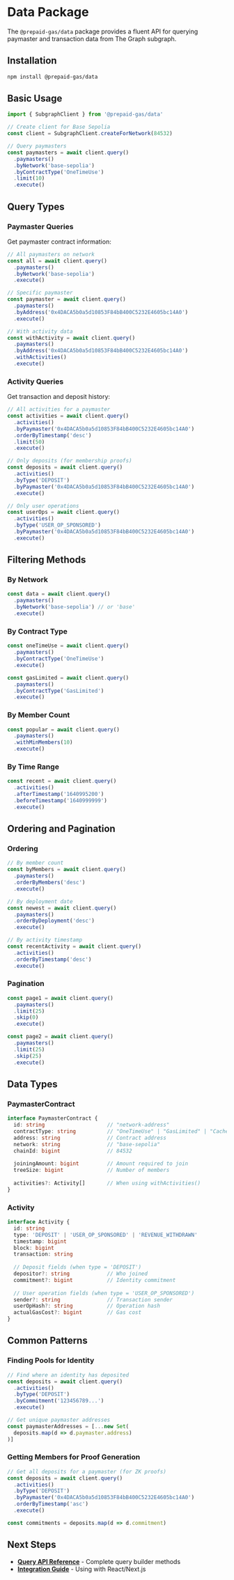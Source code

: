 # Data Package

The `@prepaid-gas/data` package provides a fluent API for querying paymaster and transaction data from The Graph subgraph.

## Installation

```bash
npm install @prepaid-gas/data
```

## Basic Usage

```typescript
import { SubgraphClient } from '@prepaid-gas/data'

// Create client for Base Sepolia
const client = SubgraphClient.createForNetwork(84532)

// Query paymasters
const paymasters = await client.query()
  .paymasters()
  .byNetwork('base-sepolia')
  .byContractType('OneTimeUse')
  .limit(10)
  .execute()
```

## Query Types

### Paymaster Queries

Get paymaster contract information:

```typescript
// All paymasters on network
const all = await client.query()
  .paymasters()
  .byNetwork('base-sepolia')
  .execute()

// Specific paymaster
const paymaster = await client.query()
  .paymasters()
  .byAddress('0x4DACA5b0a5d10853F84bB400C5232E4605bc14A0')
  .execute()

// With activity data
const withActivity = await client.query()
  .paymasters()
  .byAddress('0x4DACA5b0a5d10853F84bB400C5232E4605bc14A0')
  .withActivities()
  .execute()
```

### Activity Queries

Get transaction and deposit history:

```typescript
// All activities for a paymaster
const activities = await client.query()
  .activities()
  .byPaymaster('0x4DACA5b0a5d10853F84bB400C5232E4605bc14A0')
  .orderByTimestamp('desc')
  .limit(50)
  .execute()

// Only deposits (for membership proofs)
const deposits = await client.query()
  .activities()
  .byType('DEPOSIT')
  .byPaymaster('0x4DACA5b0a5d10853F84bB400C5232E4605bc14A0')
  .execute()

// Only user operations
const userOps = await client.query()
  .activities()
  .byType('USER_OP_SPONSORED')
  .byPaymaster('0x4DACA5b0a5d10853F84bB400C5232E4605bc14A0')
  .execute()
```

## Filtering Methods

### By Network
```typescript
const data = await client.query()
  .paymasters()
  .byNetwork('base-sepolia') // or 'base'
  .execute()
```

### By Contract Type
```typescript
const oneTimeUse = await client.query()
  .paymasters()
  .byContractType('OneTimeUse')
  .execute()

const gasLimited = await client.query()
  .paymasters()
  .byContractType('GasLimited')
  .execute()
```

### By Member Count
```typescript
const popular = await client.query()
  .paymasters()
  .withMinMembers(10)
  .execute()
```

### By Time Range
```typescript
const recent = await client.query()
  .activities()
  .afterTimestamp('1640995200')
  .beforeTimestamp('1640999999')
  .execute()
```

## Ordering and Pagination

### Ordering
```typescript
// By member count
const byMembers = await client.query()
  .paymasters()
  .orderByMembers('desc')
  .execute()

// By deployment date
const newest = await client.query()
  .paymasters()
  .orderByDeployment('desc')
  .execute()

// By activity timestamp
const recentActivity = await client.query()
  .activities()
  .orderByTimestamp('desc')
  .execute()
```

### Pagination
```typescript
const page1 = await client.query()
  .paymasters()
  .limit(25)
  .skip(0)
  .execute()

const page2 = await client.query()
  .paymasters()
  .limit(25)
  .skip(25)
  .execute()
```

## Data Types

### PaymasterContract
```typescript
interface PaymasterContract {
  id: string                    // "network-address"
  contractType: string          // "OneTimeUse" | "GasLimited" | "CacheEnabledGasLimited"
  address: string               // Contract address
  network: string               // "base-sepolia"
  chainId: bigint               // 84532
  
  joiningAmount: bigint         // Amount required to join
  treeSize: bigint              // Number of members
  
  activities?: Activity[]       // When using withActivities()
}
```

### Activity
```typescript
interface Activity {
  id: string
  type: 'DEPOSIT' | 'USER_OP_SPONSORED' | 'REVENUE_WITHDRAWN'
  timestamp: bigint
  block: bigint
  transaction: string
  
  // Deposit fields (when type = 'DEPOSIT')
  depositor?: string            // Who joined
  commitment?: bigint           // Identity commitment
  
  // User operation fields (when type = 'USER_OP_SPONSORED')
  sender?: string               // Transaction sender
  userOpHash?: string           // Operation hash
  actualGasCost?: bigint        // Gas cost
}
```

## Common Patterns

### Finding Pools for Identity

```typescript
// Find where an identity has deposited
const deposits = await client.query()
  .activities()
  .byType('DEPOSIT')
  .byCommitment('123456789...')
  .execute()

// Get unique paymaster addresses
const paymasterAddresses = [...new Set(
  deposits.map(d => d.paymaster.address)
)]
```

### Getting Members for Proof Generation

```typescript
// Get all deposits for a paymaster (for ZK proofs)
const deposits = await client.query()
  .activities()
  .byType('DEPOSIT')
  .byPaymaster('0x4DACA5b0a5d10853F84bB400C5232E4605bc14A0')
  .orderByTimestamp('asc')
  .execute()

const commitments = deposits.map(d => d.commitment)
```

## Next Steps

- **[Query API Reference](/data/queries)** - Complete query builder methods
- **[Integration Guide](/guides/integration)** - Using with React/Next.js